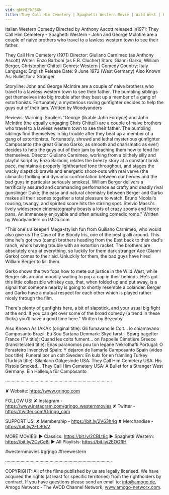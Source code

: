 ```yaml
---
vid: qkhMIfkF5Xk
title: They Call Him Cemetery | Spaghetti Western Movie | Wild West | Full Length | English
---
```


Italian Western Comedy Directed by Anthony Ascott released in1971: They Call Him Cemetery - Spaghetti Western - John and George McIntire are a couple of naive brothers who travel to a lawless western town to see their father.

They Call Him Cemetery (1971)
Director: Giuliano Carnimeo (as Anthony Ascott)
Writer: Enzo Barboni (as E.B. Clucher)
Stars: Gianni Garko, William Berger, Christopher Chittell 
Genres: Western | Comedy 
Country: Italy
Language: English
Release Date: 9 June 1972 (West Germany) 
Also Known As: Bullet for a Stranger 

Storyline:
John and George McIntire are a couple of naive brothers who travel to a lawless western town to see their father. The bumbling siblings get themselves into big trouble after they beat up a member of a gang of extortionists. Fortunately, a mysterious roving gunfighter decides to help the guys out of their jam. Written by Woodyanders

Reviews:
Warning: Spoilers
"George (likable John Fordyce) and John McIntire (the equally engaging Chris Chittell) are a couple of naive brothers who travel to a lawless western town to see their father. The bumbling siblings find themselves in big trouble after they beat up a member of a gang of extortionists. Fortunately, shrewd and lethal mysterious gunfighter Camposanto (the great Gianno Garko, as smooth and charismatic as ever) decides to help the guys out of their jam by teaching them how to fend for themselves. Director Giuliano Carnimeo, working from a blithely silly and playful script by Enzo Barboni, relates the breezy story at a constant brisk pace, maintains a properly lighthearted tone throughout, and stages the wacky slapstick brawls and energetic shoot-outs with real verve (the climactic thrilling and dynamic confrontation between our heroes and the bad guys in particular seriously smokes). William Berger delivers a terrifically assured and commanding performance as crafty and deadly rival gunslinger Duke; the easy and natural chemistry between Berger and Garko makes all their scenes together a total pleasure to watch. Bruno Nicolai's rousing, twangy, and spirited score hits the stirring spot. Stelvio Massi's lively widescreen cinematography boasts a lots of crazy zooms and fierce pans. An immensely enjoyable and often amusing comedic romp." Written by Woodyanders on IMDb.com

"This one's a keeper! Mega-stylish fun from Guiliano Carnimeo, who would also give us The Case of the Bloody Iris, one of the best gialli around. This time he's got two (camp) brothers heading from the East back to their dad's ranch, who's having trouble with an extortion racket. The brothers are absolutely crap at everything, so luckily for them dark stranger Ace (Gianni Garko) comes to their aid. Unluckily for them, the bad guys have hired William Berger to kill them.

Garko shows the two fops how to mete out justice in the Wild West, while Berger sits around moodily waiting to pop a cap in their behinds. He's got this little collapsible whiskey cup, that, when folded up and put away, is a signal that someone nearby is going to shortly resemble a colander. Berger and Garko have a mutual respect for each other which is played rather nicely through the film. 

There's plenty of gunfights here, a bit of slapstick, and your usual big fight at the end. If you can get over some of the broad comedy (a trend in these flicks) you'll have a good time here." Written by Bezenby

Also Known As (AKA):
(original title): Gli fumavano le Colt... lo chiamavano Camposanto
Brazil: Eu Sou Sartana
Denmark: Skyd først - Spørg bagefter
France (TV title): Quand les colts fument... on l'appelle Cimetière
Greece (transliterated title): Enas paranomos pou ton legane Nekrothafti
Portugal: O Forasteiro Invencível
Spain: Y dejaron de llamarle Camposanto
Spain (video box title): Funeral por un colt
Sweden: En kula för en främling
Turkey (Turkish title): Silahların Gölgesinde
USA: They Call Him Cemetery
USA: His Pistols Smoked... They Call Him Cemetery
USA: A Bullet for a Stranger
West Germany: Ein Halleluja für Camposanto

····················································································

✘ Website: https://www.grjngo.com

FOLLOW US!
✘ Instagram - https://www.instagram.com/grjngo_westernmovies
✘ Twitter - https://twitter.com/Grjngo_com

SUPPORT US!
✘ Membership - https://bit.ly/2V63h4q
✘ Merchandise - https://bit.ly/2FLB0sV

MORE MOVIES! 
► Classics: https://bit.ly/2CBLt8c 
► Spaghetti Western: https://bit.ly/2CyCe8I 
► All Playlists: https://bit.ly/2EOOfIH 

#westernmovies #grjngo #freewestern

····················································································

COPYRIGHT: All of the films published by us are legally licensed. We have acquired the rights (at least for specific territories) from the rightholders by contract. If you have questions please send an email to: info@amogo.de, Amogo Networx - The AVOD Channel Network, www.amogo-networx.com.